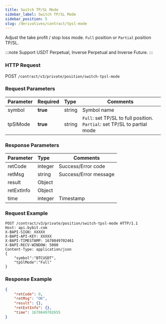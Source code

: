```yaml
---
title: Switch TP/SL Mode
sidebar_label: Switch TP/SL Mode
sidebar_position: 5
slug: /derivatives/contract/tpsl-mode
---
```


Adjust the take profit / stop loss mode. `Full` position or `Partial` position TP/SL.

:::note
Support USDT Perpetual, Inverse Perpetual and Inverse Future.
:::

### HTTP Request
POST `/contract/v3/private/position/switch-tpsl-mode`

### Request Parameters
| Parameter | Required | Type | Comments|
|:----- |:-------|:-----|------ |
|symbol |**true** |string |Symbol name |
|tpSlMode |**true** |string |`Full`: set TP/SL to full position. `Partial`: set TP/SL to partial mode |

### Response Parameters
| Parameter | Type | Comments|
|:----- |:-----|----- |
|retCode |integer |Success/Error code |
|retMsg |string |Success/Error message |
|result |Object | |
|retExtInfo |Object | |
|time |integer |Timestamp |

### Request Example

<Tabs>
<TabItem value="console" label="Console">

```http
POST /contract/v3/private/position/switch-tpsl-mode HTTP/1.1
Host: api.bybit.com
X-BAPI-SIGN: XXXXX
X-BAPI-API-KEY: XXXXX
X-BAPI-TIMESTAMP: 1670849702461
X-BAPI-RECV-WINDOW: 5000
Content-Type: application/json
{
    "symbol":"BTCUSDT",
    "tpSlMode":"Full"
}
```

</TabItem>
</Tabs>

### Response Example

<Tabs>
<TabItem value="js linear" label="linear">

```json
{
    "retCode": 0,
    "retMsg": "OK",
    "result": {},
    "retExtInfo": {},
    "time": 1670849702655
}
```
</TabItem>
</Tabs>